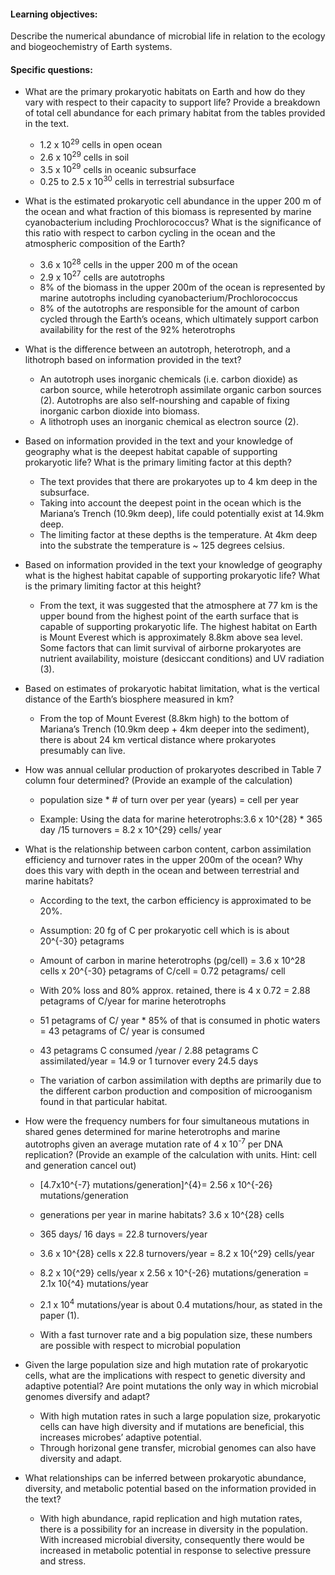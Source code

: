 #### Learning objectives: 
Describe the numerical abundance of microbial life in relation to the ecology and biogeochemistry of Earth systems.

#### Specific questions:
* What are the primary prokaryotic habitats on Earth and how do they vary with respect to their capacity to support life? Provide a breakdown of total cell abundance for each primary habitat from the tables provided in the text.  

    + 1.2 x $10^{29}$ cells in open ocean
    + 2.6 x $10^{29}$ cells in soil
    + 3.5 x $10^{29}$ cells in oceanic subsurface
    + 0.25 to 2.5 x $10^{30}$ cells in terrestrial subsurface
  
* What is the estimated prokaryotic cell abundance in the upper 200 m of the ocean and what fraction of this biomass is represented by marine cyanobacterium including Prochlorococcus? What is the significance of this ratio with respect to carbon cycling in the ocean and the atmospheric composition of the Earth?  

    + 3.6 x $10^{28}$ cells in the upper 200 m of the ocean
    + 2.9 x $10^{27}$ cells are autotrophs
    + 8% of the biomass in the upper 200m of the ocean is represented by marine autotrophs including cyanobacterium/Prochlorococcus
    + 8% of the autotrophs are responsible for the amount of carbon cycled through the Earth's oceans, which ultimately support carbon availability for the rest of the 92% heterotrophs

* What is the difference between an autotroph, heterotroph, and a lithotroph based on information provided in the text?  

    + An autotroph uses inorganic chemicals (i.e. carbon dioxide) as carbon source, while heterotroph assimilate organic carbon sources (2). Autotrophs are also self-nourshing and capable of fixing inorganic carbon dioxide into biomass. 
    + A lithotroph uses an inorganic chemical as electron source (2).
    
* Based on information provided in the text and your knowledge of geography what is the deepest habitat capable of supporting prokaryotic life? What is the primary limiting factor at this depth?  

    + The text provides that there are prokaryotes up to 4 km deep in the subsurface.
    + Taking into account the deepest point in the ocean which is the Mariana's Trench       (10.9km deep), life could potentially exist at 14.9km deep.
    + The limiting factor at these depths is the temperature.  At 4km deep into the     substrate the temperature is ~ 125 degrees celsius.

* Based on information provided in the text your knowledge of geography what is the highest habitat capable of supporting prokaryotic life? What is the primary limiting factor at this height?  

    + From the text, it was suggested that the atmosphere at 77 km is the upper bound from the highest point of the earth surface that is capable of supporting prokaryotic life. The highest habitat on Earth is Mount Everest which is approximately 8.8km above sea level. Some factors that can limit survival of airborne prokaryotes are nutrient availability, moisture (desiccant conditions) and UV radiation (3).

* Based on estimates of prokaryotic habitat limitation, what is the vertical distance of the Earth’s biosphere measured in km?  

    + From the top of Mount Everest (8.8km high) to the bottom of Mariana's Trench (10.9km deep + 4km deeper into the sediment), there is about 24 km vertical distance where prokaryotes presumably can live. 
    
* How was annual cellular production of prokaryotes described in Table 7 column four determined? (Provide an example of the calculation)  

    + population size * # of turn over per year (years) = cell per year 
  
    + Example: Using the data for marine heterotrophs:3.6 x 10^{28} * 365 day /15 turnovers = 8.2 x 10^{29} cells/ year
  
* What is the relationship between carbon content, carbon assimilation efficiency and turnover rates in the upper 200m of the ocean? Why does this vary with depth in the ocean and between terrestrial and marine habitats?  

    + According to the text, the carbon efficiency is approximated to be 20%.
    + Assumption: 20 fg of C per prokaryotic cell which is is about 20^{-30} petagrams
    + Amount of carbon in marine heterotrophs (pg/cell) = 3.6 x 10^28 cells x 20^{-30} petagrams of C/cell = 0.72 petagrams/ cell
    + With 20% loss and 80% approx. retained, there is 4 x 0.72 = 2.88 petagrams of C/year for marine heterotrophs

    + 51 petagrams of C/ year * 85% of that is consumed in photic waters = 43 petagrams of C/ year is consumed
    + 43 petagrams C consumed /year / 2.88 petagrams C assimilated/year = 14.9 or 1 turnover every 24.5 days

    + The variation of carbon assimilation with depths are primarily due to the different carbon production and composition of microoganism found in that particular habitat. 


* How were the frequency numbers for four simultaneous mutations in shared genes determined for marine heterotrophs and marine autotrophs given an average mutation rate of 4 x 10^-7^ per DNA replication? (Provide an example of the calculation with units. Hint: cell and generation cancel out)  

    + [4.7x10^{-7} mutations/generation]^{4}= 2.56 x 10^{-26} mutations/generation
    + generations per year in marine habitats? 3.6 x 10^{28} cells 
    + 365 days/ 16 days = 22.8 turnovers/year
    
    + 3.6 x 10^{28} cells  x 22.8 turnovers/year = 8.2 x 10{^29} cells/year
    
    + 8.2 x 10{^29} cells/year x 2.56 x 10^{-26} mutations/generation = 2.1x 10{^4} mutations/year

    + 2.1 x 10^4^ mutations/year is about 0.4 mutations/hour, as stated in the paper (1).
    
    + With a fast turnover rate and a big population size, these numbers are possible with respect to microbial population


* Given the large population size and high mutation rate of prokaryotic cells, what are the implications with respect to genetic diversity and adaptive potential? Are point mutations the only way in which microbial genomes diversify and adapt?  

    + With high mutation rates in such a large population size, prokaryotic cells can have high diversity and if mutations are beneficial, this increases microbes' adaptive potential. 
    + Through horizonal gene transfer, microbial genomes can also have diversity and adapt.

* What relationships can be inferred between prokaryotic abundance, diversity, and metabolic potential based on the information provided in the text? 

    + With high abundance, rapid replication and high mutation rates, there is a possibility for an increase in diversity in the population. With increased microbial diversity, consequently there would be increased in metabolic potential in response to selective pressure and stress.
